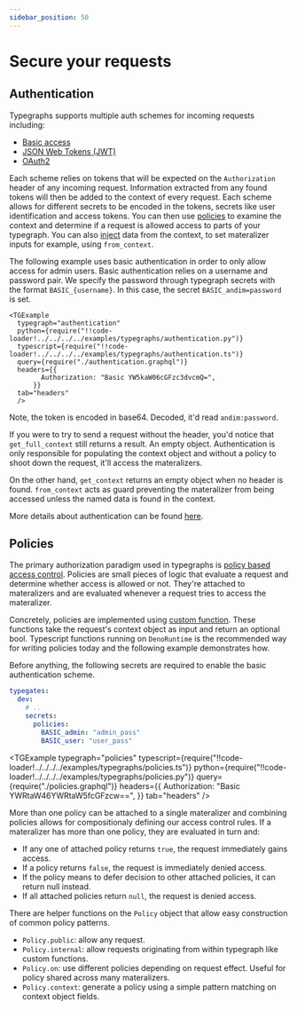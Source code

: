 ```yaml
---
sidebar_position: 50
---
```



# Secure your requests

## Authentication

Typegraphs supports multiple auth schemes for incoming requests including:

- [Basic access](/docs/reference/typegate/authentication#basic-authentication)
- [JSON Web Tokens (JWT)](/docs/reference/typegate/authentication#jwt-authentication)
- [OAuth2](/docs/reference/typegate/authentication#oauth2-authorization)

Each scheme relies on tokens that will be expected on the `Authorization` header of any incoming request. Information extracted from any found tokens will then be added to the context of every request. Each scheme allows for different secrets to be encoded in the tokens, secrets like user identification and access tokens. You can then use [policies](/docs/reference/policies) to examine the context and determine if a request is allowed access to parts of your typegraph. You can also [inject](/docs/reference/types/injections) data from the context, to set materalizer inputs for example, using `from_context`.

The following example uses basic authentication in order to only allow access for admin users. Basic authentication relies on a username and password pair. We specify the password through typegraph secrets with the format `BASIC_{username}`. In this case, the secret `BASIC_andim=password` is set.

    <TGExample
      typegraph="authentication"
      python={require("!!code-loader!../../../../examples/typegraphs/authentication.py")}
      typescript={require("!!code-loader!../../../../examples/typegraphs/authentication.ts")}
      query={require("./authentication.graphql")}
      headers={{
            Authorization: "Basic YW5kaW06cGFzc3dvcmQ=",
          }}
      tab="headers"
      />

Note, the token is encoded in base64. Decoded, it'd read `andim:password`.

If you were to try to send a request without the header, you'd notice that `get_full_context` still returns a result. An empty object. Authentication is only responsible for populating the context object and without a policy to shoot down the request, it'll access the materalizers.

On the other hand, `get_context` returns an empty object when no header is found. `from_context` acts as guard preventing the materalizer from being accessed unless the named data is found in the context.

More details about authentication can be found [here](/docs/reference/typegate/authentication).

## Policies

The primary authorization paradigm used in typegraphs is [policy based access control](/docs/reference/policies#policy-based-access-control-pbac). Policies are small pieces of logic that evaluate a request and determine whether access is allowed or not. They're attached to materalizers and are evaluated whenever a request tries to access the materalizer.

Concretely, policies are implemented using [custom function](/docs/guides/external-functions). These functions take the request's context object as input and return an optional bool. Typescript functions running on `DenoRuntime` is the recommended way for writing policies today and the following example demonstrates how.

Before anything, the following secrets are required to enable the basic authentication scheme.

```yaml
typegates:
  dev:
    # ..
    secrets:
      policies:
        BASIC_admin: "admin_pass"
        BASIC_user: "user_pass"
```

<TGExample
  typegraph="policies"
  typescript={require("!!code-loader!../../../../examples/typegraphs/policies.ts")}
  python={require("!!code-loader!../../../../examples/typegraphs/policies.py")}
  query={require("./policies.graphql")}
  headers={{
    Authorization: "Basic YWRtaW46YWRtaW5fcGFzcw==",
  }}
  tab="headers"
/>

More than one policy can be attached to a single materalizer and combining policies allows for compositionaly defining our access control rules. If a materalizer has more than one policy, they are evaluated in turn and:

- If any one of attached policy returns `true`, the request immediately gains access.
- If a policy returns `false`, the request is immediately denied access.
- If the policy means to defer decision to other attached policies, it can return null instead.
- If all attached policies return `null`, the request is denied access.

There are helper functions on the `Policy` object that allow easy construction of common policy patterns.

- `Policy.public`: allow any request.
- `Policy.internal`: allow requests originating from within typegraph like custom functions.
- `Policy.on`: use different policies depending on request effect. Useful for policy shared across many materalizers.
- `Policy.context`: generate a policy using a simple pattern matching on context object fields.
